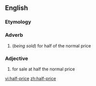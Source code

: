 ==English==

===Etymology===
{{prefix|half|price}}

===Adverb===
{{en-adv|-|pos=[[half]]-[[price]]}}

# (''being sold'') for half of the normal price

===Adjective===
{{en-adj|-|pos=[[half]]-[[price]]}}

# {{context|of a product}} for sale at half the normal price

[[vi:half-price]]
[[zh:half-price]]